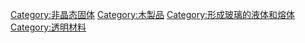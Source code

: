 {{Commonscat|Resins}}

[[Category:非晶态固体|Category:非晶态固体]]
[[Category:木製品|Category:木製品]]
[[Category:形成玻璃的液体和熔体|Category:形成玻璃的液体和熔体]]
[[Category:透明材料|Category:透明材料]]